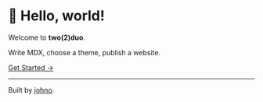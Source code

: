 # 👋 Hello, world!

Welcome to **two(2)duo**.

Write MDX, choose a theme, publish a website.

[Get Started &rarr;](/login)

---

Built by [johno](https://johno.com).
